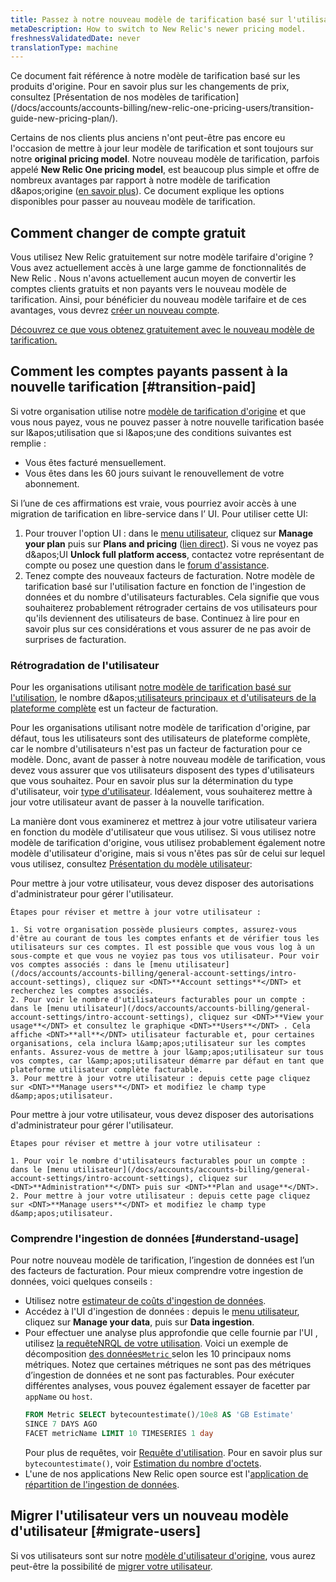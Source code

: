 ```yaml
---
title: Passez à notre nouveau modèle de tarification basé sur l'utilisation
metaDescription: How to switch to New Relic's newer pricing model.
freshnessValidatedDate: never
translationType: machine
---
```


<Callout variant="important">
  Ce document fait référence à notre modèle de tarification basé sur les produits d'origine. Pour en savoir plus sur les changements de prix, consultez [Présentation de nos modèles de tarification](/docs/accounts/accounts-billing/new-relic-one-pricing-users/transition-guide-new-pricing-plan/).
</Callout>

Certains de nos clients plus anciens n'ont peut-être pas encore eu l'occasion de mettre à jour leur modèle de tarification et sont toujours sur notre <DNT>**original pricing model**</DNT>. Notre nouveau modèle de tarification, parfois appelé <DNT>**New Relic One pricing model**</DNT>, est beaucoup plus simple et offre de nombreux avantages par rapport à notre modèle de tarification d&amp;apos;origine ([en savoir plus](/docs/accounts/accounts-billing/new-relic-one-pricing-billing/new-relic-one-pricing-billing)). Ce document explique les options disponibles pour passer au nouveau modèle de tarification.

## Comment changer de compte gratuit

Vous utilisez New Relic gratuitement sur notre modèle tarifaire d'origine ? Vous avez actuellement accès à une large gamme de fonctionnalités de New Relic . Nous n'avons actuellement aucun moyen de convertir les comptes clients gratuits et non payants vers le nouveau modèle de tarification. Ainsi, pour bénéficier du nouveau modèle tarifaire et de ces avantages, vous devrez [créer un nouveau compte](https://newrelic.com/signup).

[Découvrez ce que vous obtenez gratuitement avec le nouveau modèle de tarification.](/docs/accounts/accounts-billing/new-relic-one-pricing-billing/new-relic-one-pricing-billing/#free)

## Comment les comptes payants passent à la nouvelle tarification [#transition-paid]

Si votre organisation utilise notre [modèle de tarification d'origine](/docs/accounts/original-accounts-billing/original-product-based-pricing/overview-user-models) et que vous nous payez, vous ne pouvez passer à notre nouvelle tarification basée sur l&amp;apos;utilisation que si l&amp;apos;une des conditions suivantes est remplie :

* Vous êtes facturé mensuellement.
* Vous êtes dans les 60 jours suivant le renouvellement de votre abonnement.

Si l’une de ces affirmations est vraie, vous pourriez avoir accès à une migration de tarification en libre-service dans l’ UI. Pour utiliser cette UI:

1. Pour trouver l'option UI : dans le [menu utilisateur](/docs/accounts/accounts-billing/general-account-settings/intro-account-settings), cliquez sur <DNT>**Manage your plan**</DNT> puis sur <DNT>**Plans and pricing**</DNT> ([lien direct](https://one.newrelic.com/launcher/nr1-core.settings?pane=eyJhY2NvdW50SWQiOjI0NDEyODYsIm5lcmRsZXRJZCI6ImNvbW1lcmNlLW5lcmRsZXRzLm5yLXNob3AtZW50cnkiLCJwYXRoIjoiL3BsYW5zLWFuZC1wcmljaW5nIiwibWlncmF0aW9uRWxpZ2libGUiOnRydWUsImFjY291bnROYW1lIjoiU3RyYWRvcyBMYWJzIn0=&platform%5BaccountId%5D=)). Si vous ne voyez pas d&amp;apos;UI <DNT>**Unlock full platform access**</DNT>, contactez votre représentant de compte ou posez une question dans le [forum d'assistance](https://discuss.newrelic.com/).
2. Tenez compte des nouveaux facteurs de facturation. Notre modèle de tarification basé sur l'utilisation facture en fonction de l'ingestion de données et du nombre d'utilisateurs facturables. Cela signifie que vous souhaiterez probablement rétrograder certains de vos utilisateurs pour qu'ils deviennent des utilisateurs de base. Continuez à lire pour en savoir plus sur ces considérations et vous assurer de ne pas avoir de surprises de facturation.

### Rétrogradation de l'utilisateur

Pour les organisations utilisant [notre modèle de tarification basé sur l'utilisation](/docs/accounts/accounts-billing/new-relic-one-pricing-billing/new-relic-one-pricing-billing/), le nombre d&amp;apos;[utilisateurs principaux et d'utilisateurs de la plateforme complète](/docs/accounts/accounts-billing/new-relic-one-user-management/user-type) est un facteur de facturation.

Pour les organisations utilisant notre modèle de tarification d'origine, par défaut, tous les utilisateurs sont des utilisateurs de plateforme complète, car le nombre d'utilisateurs n'est pas un facteur de facturation pour ce modèle. Donc, avant de passer à notre nouveau modèle de tarification, vous devez vous assurer que vos utilisateurs disposent des types d'utilisateurs que vous souhaitez. Pour en savoir plus sur la détermination du type d'utilisateur, voir [type d'utilisateur](/docs/accounts/accounts-billing/new-relic-one-user-management/user-type). Idéalement, vous souhaiterez mettre à jour votre utilisateur avant de passer à la nouvelle tarification.

La manière dont vous examinerez et mettrez à jour votre utilisateur variera en fonction du modèle d'utilisateur que vous utilisez. Si vous utilisez notre modèle de tarification d'origine, vous utilisez probablement également notre modèle d'utilisateur d'origine, mais si vous n'êtes pas sûr de celui sur lequel vous utilisez, consultez [Présentation du modèle utilisateur](/docs/accounts/original-accounts-billing/original-product-based-pricing/overview-user-models):

<CollapserGroup>
  <Collapser id="original-model" title="Notre modèle utilisateur original : update utilisateur">
    Pour mettre à jour votre utilisateur, vous devez disposer des autorisations d'administrateur pour gérer l'utilisateur.

    Étapes pour réviser et mettre à jour votre utilisateur :

    1. Si votre organisation possède plusieurs comptes, assurez-vous d'être au courant de tous les comptes enfants et de vérifier tous les utilisateurs sur ces comptes. Il est possible que vous vous log à un sous-compte et que vous ne voyiez pas tous vos utilisateur. Pour voir vos comptes associés : dans le [menu utilisateur](/docs/accounts/accounts-billing/general-account-settings/intro-account-settings), cliquez sur <DNT>**Account settings**</DNT> et recherchez les comptes associés.
    2. Pour voir le nombre d'utilisateurs facturables pour un compte : dans le [menu utilisateur](/docs/accounts/accounts-billing/general-account-settings/intro-account-settings), cliquez sur <DNT>**View your usage**</DNT> et consultez le graphique <DNT>**Users**</DNT> . Cela affiche <DNT>**all**</DNT> utilisateur facturable et, pour certaines organisations, cela inclura l&amp;apos;utilisateur sur les comptes enfants. Assurez-vous de mettre à jour l&amp;apos;utilisateur sur tous vos comptes, car l&amp;apos;utilisateur démarre par défaut en tant que plateforme utilisateur complète facturable.
    3. Pour mettre à jour votre utilisateur : depuis cette page cliquez sur <DNT>**Manage users**</DNT> et modifiez le champ type d&amp;apos;utilisateur.
  </Collapser>

  <Collapser id="new-user-model" title="Notre nouveau modèle utilisateur : mise à jour utilisateur">
    Pour mettre à jour votre utilisateur, vous devez disposer des autorisations d'administrateur pour gérer l'utilisateur.

    Étapes pour réviser et mettre à jour votre utilisateur :

    1. Pour voir le nombre d'utilisateurs facturables pour un compte : dans le [menu utilisateur](/docs/accounts/accounts-billing/general-account-settings/intro-account-settings), cliquez sur <DNT>**Administration**</DNT> puis sur <DNT>**Plan and usage**</DNT>.
    2. Pour mettre à jour votre utilisateur : depuis cette page cliquez sur <DNT>**Manage users**</DNT> et modifiez le champ type d&amp;apos;utilisateur.
  </Collapser>
</CollapserGroup>

### Comprendre l'ingestion de données [#understand-usage]

Pour notre nouveau modèle de tarification, l’ingestion de données est l’un des facteurs de facturation. Pour mieux comprendre votre ingestion de données, voici quelques conseils :

* Utilisez notre [estimateur de coûts d'ingestion de données](https://newrelic.com/blog/nerdlog/estimate-data-cost).
* Accédez à l'UI d'ingestion de données : depuis le [menu utilisateur](/docs/accounts/accounts-billing/general-account-settings/intro-account-settings), cliquez sur <DNT>**Manage your data**</DNT>, puis sur <DNT>**Data ingestion**</DNT>.
* Pour effectuer une analyse plus approfondie que celle fournie par l'UI , utilisez [la requêteNRQL de votre utilisation](/docs/accounts/accounts-billing/new-relic-one-pricing-billing/usage-queries-alerts). Voici un exemple de décomposition [des données`Metric` ](/docs/telemetry-data-platform/understand-data/new-relic-data-types/#dimensional-metrics)selon les 10 principaux noms métriques. Notez que certaines métriques ne sont pas des métriques d’ingestion de données et ne sont pas facturables. Pour exécuter différentes analyses, vous pouvez également essayer de facetter par `appName` ou `host`.
  ```sql
  FROM Metric SELECT bytecountestimate()/10e8 AS 'GB Estimate' 
  SINCE 7 DAYS AGO 
  FACET metricName LIMIT 10 TIMESERIES 1 day
  ```
  Pour plus de requêtes, voir [Requête d'utilisation](/docs/accounts/accounts-billing/new-relic-one-pricing-users/usage-queries-alerts). Pour en savoir plus sur `bytecountestimate()`, voir [Estimation du nombre d'octets](/docs/accounts/accounts-billing/new-relic-one-pricing-billing/usage-queries-alerts/#byte-count-estimate).
* L'une de nos applications New Relic open source est l'[application de répartition de l'ingestion de données](https://newrelic.com/instant-observability/account-data-ingestion/51e66f0d-153c-493c-a75c-a386c3f170ce).

## Migrer l'utilisateur vers un nouveau modèle d'utilisateur [#migrate-users]

Si vos utilisateurs sont sur notre [modèle d'utilisateur d'origine](/docs/accounts/original-accounts-billing/original-users-roles/overview-user-models), vous aurez peut-être la possibilité de [migrer votre utilisateur](/docs/accounts/original-accounts-billing/original-users-roles/user-migration/).